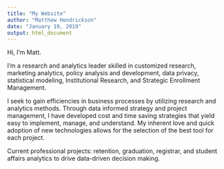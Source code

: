 ---
title: "My Website"
author: "Matthew Hendrickson"
date: "January 19, 2019"
output: html_document
---

Hi, I'm Matt.

I'm a research and analytics leader skilled in customized research, marketing analytics, policy analysis and development, data privacy, statistical modeling, Institutional Research, and Strategic Enrollment Management.

I seek to gain efficiencies in business processes by utilizing research and analytics methods. Through data informed strategy and project management, I have developed cost and time saving strategies that yield easy to implement, manage, and understand. My inherent love and quick adoption of new technologies allows for the selection of the best tool for each project.

Current professional projects: retention, graduation, registrar, and student affairs analytics to drive data-driven decision making.